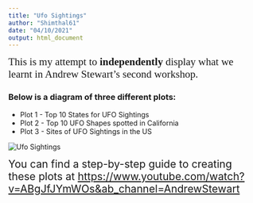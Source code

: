 ```yaml
---
title: "Ufo Sightings"
author: "Shimthal61"
date: "04/10/2021"
output: html_document
---
```


<span style = "font-family: Papyrus; font-size:1.5em"> This is my attempt to **independently** display what we learnt in Andrew Stewart's second workshop. </span>

### Below is a diagram of three different plots: 
* Plot 1 - Top 10 States for UFO Sightings  
* Plot 2 - Top 10 UFO Shapes spotted in California  
* Plot 3 - Sites of UFO Sightings in the US  

![](ufo_plot.png "Ufo Sightings")

<span style = "font-size:1.5em"> You can find a step-by-step guide to creating these plots at <https://www.youtube.com/watch?v=ABgJfJYmWOs&ab_channel=AndrewStewart><span>